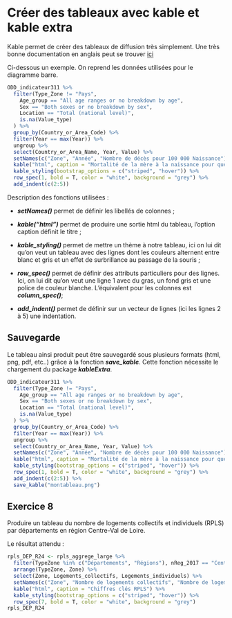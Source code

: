 # Créer des tableaux avec kable et kable extra

Kable permet de créer des tableaux de diffusion très simplement.
Une très bonne documentation en anglais peut se trouver [ici](https://cran.r-project.org/web/packages/kableExtra/vignettes/awesome_table_in_html.html)

Ci-dessous un exemple. On reprend les données utilisées pour le diagramme barre.

```r
ODD_indicateur311 %>%
  filter(Type_Zone != "Pays",
    Age_group == "All age ranges or no breakdown by age",
    Sex == "Both sexes or no breakdown by sex",
    Location == "Total (national level)",
    is.na(Value_type)
  ) %>%
  group_by(Country_or_Area_Code) %>%
  filter(Year == max(Year)) %>%
  ungroup %>%
  select(Country_or_Area_Name, Year, Value) %>%
  setNames(c("Zone", "Année", "Nombre de décès pour 100 000 Naissance")) %>%
  kable("html", caption = "Mortalité de la mère à la naissance pour quelques grandes zones du globe") %>%
  kable_styling(bootstrap_options = c("striped", "hover")) %>%
  row_spec(1, bold = T, color = "white", background = "grey") %>%
  add_indent(c(2:5))
```

Description des fonctions utilisées : 

- ***setNames()*** permet de définir les libellés de colonnes ;

- ***kable("html")*** permet de produire une sortie html du tableau, l'option caption définit le titre ;

- ***kable_styling()*** permet de mettre un thème à notre tableau, ici on lui dit qu'on veut un tableau avec des lignes dont les couleurs alternent entre blanc et gris et un effet de surbrillance au passage de la souris ;

- ***row_spec()*** permet de définir des attributs particuliers pour des lignes. Ici, on lui dit qu'on veut une ligne 1 avec du gras, un fond gris et une police de couleur blanche. L'équivalent pour les colonnes est ***column_spec()***;

- ***add_indent()*** permet de définir sur un vecteur de lignes (ici les lignes 2 à 5) une indentation.


## Sauvegarde

Le tableau ainsi produit peut être sauvegardé sous plusieurs formats (html, png, pdf, etc..) grâce à la fonction ***save_kable***.
Cette fonction nécessite le chargement du package ***kableExtra***.

```r
ODD_indicateur311 %>%
  filter(Type_Zone != "Pays",
    Age_group == "All age ranges or no breakdown by age",
    Sex == "Both sexes or no breakdown by sex",
    Location == "Total (national level)",
    is.na(Value_type)
  ) %>%
  group_by(Country_or_Area_Code) %>%
  filter(Year == max(Year)) %>%
  ungroup %>%
  select(Country_or_Area_Name, Year, Value) %>%
  setNames(c("Zone", "Année", "Nombre de décès pour 100 000 Naissance")) %>%
  kable("html", caption = "Mortalité de la mère à la naissance pour quelques grandes zones du globe") %>%
  kable_styling(bootstrap_options = c("striped", "hover")) %>%
  row_spec(1, bold = T, color = "white", background = "grey") %>%
  add_indent(c(2:5)) %>%
  save_kable("montableau.png")
```

## Exercice 8

Produire un tableau du nombre de logements collectifs et individuels (RPLS) par départements en région Centre-Val de Loire.

Le résultat attendu : 

```r
rpls_DEP_R24 <- rpls_aggrege_large %>%
  filter(TypeZone %in% c("Départements", "Régions"), nReg_2017 == "Centre-Val de Loire") %>%
  arrange(TypeZone, Zone) %>%
  select(Zone, Logements_collectifs, Logements_individuels) %>%
  setNames(c("Zone", "Nombre de logements collectifs", "Nombre de logements individuels")) %>%
  kable("html", caption = "Chiffres clés RPLS") %>%
  kable_styling(bootstrap_options = c("striped", "hover")) %>%
  row_spec(7, bold = T, color = "white", background = "grey")
rpls_DEP_R24
```
